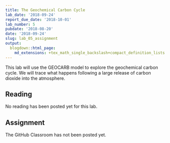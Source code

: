 ```yaml
---
title: The Geochemical Carbon Cycle
lab_date: '2018-09-24'
report_due_date: '2018-10-01'
lab_number: 5
pubdate: '2018-08-20'
date: '2018-09-24'
slug: lab_05_assignment
output:
  blogdown::html_page:
    md_extensions: +tex_math_single_backslash+compact_definition_lists
---
```

This lab will use the GEOCARB model to explore the geochemical carbon cycle. We will trace what happens following a large release of carbon dioxide into the atmosphere.

## Reading

No reading has been posted yet for this lab.


## Assignment

The GitHub Classroom has not been posted yet.
